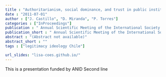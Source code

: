 ```yaml
---
title : "Authoritarianism, social dominance, and trust in public institutions."
date : "2011-07-01"
author : ["J. Castillo", "D. Miranda", "P. Torres"]
categories : ["InProceedings"]
publication : " Annual Scientific Meeting of the International Society of Political Psychology – ISPP. Bilgi University, Istambul"
publication_short : " Annual Scientific Meeting of the International Society of Political Psychology – ISPP. Bilgi University, Istambul"
abstract : "(Abstract not available)"
abstract_short : ""
tags : ["legitimacy ideology Chile"]

url_slides: "lisa-coes.github.io/"
---
```

This is a presentation funded by ANID
Second line
